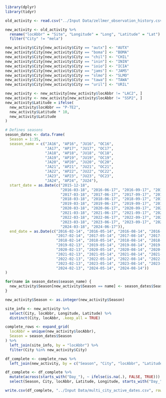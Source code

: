 ```r

library(dplyr)
library(tidyr)

old_activity <- read.csv("../Input Data/zellmer_observation_history.csv")

new_activity <- old_activity %>%
  rename("locAbbr" = "Site", "Longitude" = "Long", "Latitude" = "Lat") %>%
  filter("City" != "mela")

new_activity$City[new_activity$City == "autx"] <- "AUTX"
new_activity$City[new_activity$City == "boma"] <- "BOMA"
new_activity$City[new_activity$City == "chil"] <- "CHIL"
new_activity$City[new_activity$City == "inin"] <- "ININ"
new_activity$City[new_activity$City == "ioio"] <- "ICIA"
new_activity$City[new_activity$City == "jams"] <- "JAMS"
new_activity$City[new_activity$City == "slmo"] <- "SLMO"
new_activity$City[new_activity$City == "tawa"] <- "TAWA"
new_activity$City[new_activity$City == "uril"] <- "URIL"

new_activity <- new_activity[new_activity$locAbbr != "LAC2", ]
new_activity <- new_activity[new_activity$locAbbr != "SSP2", ]
new_activity$Latitude = ifelse(
  new_activity$locAbbr == "P-TE2",
  new_activity$Latitude * 10,
  new_activity$Latitude
)

```

```r

# Defines seasons
season_dates <- data.frame(
  Season = 1:35,
  season_name = c("JA16", "AP16", "JU16", "OC16",
                  "JA17", "AP17", "JU17", "OC17",
                  "JA18", "AP18", "JU18", "OC18",
                  "JA19", "AP19", "JU19", "OC19",
                  "JA20", "AP20", "JU20", "OC20",
                  "JA21", "AP21", "JU21", "OC21",
                  "JA22", "AP22", "JU22", "OC22",
                  "JA23", "AP23", "JU23", "OC23",
                  "JA24", "AP24", "JU24"),
  start_date = as.Date(c("2015-12-18",
                         "2016-03-18", "2016-06-17", "2016-09-17", "2016-12-18",
                         "2017-03-18", "2017-06-17", "2017-09-17", "2017-12-18",
                         "2018-03-18", "2018-06-17", "2018-09-17", "2018-12-18", 
                         "2019-03-18", "2019-06-17", "2019-09-17", "2019-12-18", 
                         "2020-03-18", "2020-06-17", "2020-09-17", "2020-12-18", 
                         "2021-03-18", "2021-06-17", "2021-09-17", "2021-12-18", 
                         "2022-03-18", "2022-06-17", "2022-09-17", "2022-12-18", 
                         "2023-03-18", "2023-06-17", "2023-09-17", "2023-12-18", 
                         "2024-03-18", "2024-06-17")),
  end_date = as.Date(c("2016-02-14", "2016-05-14", "2016-08-14", "2016-11-14",
                       "2017-02-14", "2017-05-14", "2017-08-14", "2017-11-14",
                       "2018-02-14", "2018-05-14", "2018-08-14", "2018-11-14",
                       "2019-02-13", "2019-05-14", "2019-08-14", "2019-11-14", 
                       "2020-02-13", "2020-05-14", "2020-08-14", "2020-11-14", 
                       "2021-02-13", "2021-05-14", "2021-08-14", "2021-11-14", 
                       "2022-02-13", "2022-05-14", "2022-08-14", "2022-11-14", 
                       "2023-02-13", "2023-05-14", "2023-08-14", "2023-11-14", 
                       "2024-02-13", "2024-05-14", "2024-08-14"))
)

for(name in season_dates$season_name) {
  new_activity$Season[new_activity$Season == name] <- season_dates$Season[season_dates$season_name == name]
}

new_activity$Season <- as.integer(new_activity$Season)

site_info <- new_activity %>%
  select(City, locAbbr, Longitude, Latitude) %>%
  distinct(City, locAbbr, .keep_all = TRUE)

complete_rows <- expand_grid(
  locAbbr = unique(new_activity$locAbbr),
  Season = season_dates$Season
) %>%
  left_join(site_info, by = "locAbbr") %>%
  filter(City %in% new_activity$City)

```

```r

df_complete <- complete_rows %>%
  left_join(new_activity, by = c("Season", "City", "locAbbr", "Latitude", "Longitude"))

```

```r

df_complete <- df_complete %>%
  mutate(across(starts_with("Day_"), ~ ifelse(is.na(.), FALSE, TRUE))) %>%
  select(Season, City, locAbbr, Latitude, Longitude, starts_with("Day_"))

write.csv(df_complete, "../Input Data/multi_city_active_dates.csv", row.names = FALSE)

```

